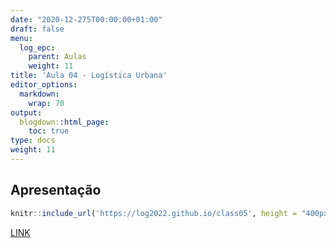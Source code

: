 ```yaml
---
date: "2020-12-275T00:00:00+01:00"
draft: false
menu:
  log_epc:
    parent: Aulas
    weight: 11
title: 'Aula 04 - Logística Urbana'
editor_options: 
  markdown: 
    wrap: 70
output: 
  blogdown::html_page:
    toc: true
type: docs
weight: 11
---
```


## Apresentação

```r
knitr::include_url('https://log2022.github.io/class05', height = "400px")
```

[LINK](https://log2022.github.io/class05)
